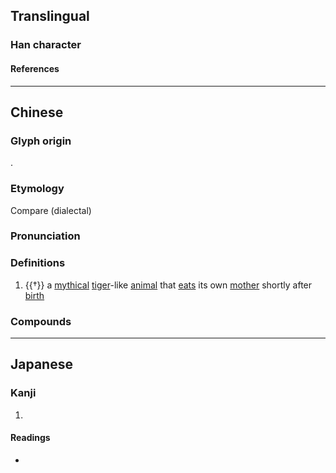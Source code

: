{{character info}}
==Translingual==

===Han character===
{{Han char|rn=94|rad=犬|as=11|sn=14|four=40216|canj=KHYTU|ids=⿰犭竟}}

====References====
{{Han ref|kx=0717.190|dkj=20627|dj=1129.030|hdz=21366.050|uh=734D}}

----

==Chinese==
{{zh-forms}}

===Glyph origin===
{{Han etym}}
{{Han compound|犬|竟|ls=psc|c1=s|c2=p|t1=dog}}.

===Etymology===
Compare {{cog|vi|kễnh||tiger}} (dialectal)

===Pronunciation===
{{zh-pron
|m=jìng
|c=ging3
|mc=y
|oc=y
|cat=n
}}

===Definitions===
{{zh-hanzi}}

# {{†}} a [[mythical]] [[tiger]]-like [[animal]] that [[eat]]s its own [[mother]] shortly after [[birth]]

===Compounds===
{{zh-der|衣冠梟獍|行同梟獍|梟獍其心|梟獍|獍梟|獍難|破獍}}

{{zh-cat|Mythological creatures}}

----

==Japanese==

===Kanji===
{{ja-kanji|grade=|rs=犬11}}

# {{rfdef|ja|sort=犬11}}

====Readings====
* {{ja-readings|on=[[きょう]] (kyō)|kun=[[かがみ]] (kagami)|nanori=}}